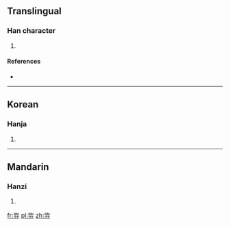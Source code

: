 ==Translingual==

===Han character===
{{Han char|rn=30|rad=口|as=06|sn=9|four=|canj=口心金尸竹 (RPCSH)}}

# {{defn|Han|sort=口06}}

====References====
* {{Han ref|kx=0189.271|dj=0409.140|hdz=10620.051|uh=54DB|ud=21723}}

----

==Korean==

===Hanja===
{{ko-hanja|hangeul=[[뿐]]|rv=ppun}}

# {{defn|ko}}

----

==Mandarin==

===Hanzi===
{{cmn-hanzi|pin=[[fēn]] ([[fen1]])|wg=fen<sup>1</sup>}}

# {{defn|lang=cmn|sort=口06}}

[[fr:哛]]
[[pl:哛]]
[[zh:哛]]